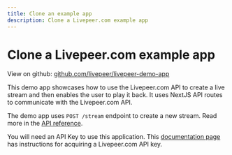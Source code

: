 ```yaml
---
title: Clone an example app
description: Clone a Livepeer.com example app
---
```


# Clone a Livepeer.com example app

View on github: [github.com/livepeer/livepeer-demo-app](https://github.com/livepeer/livepeer-demo-app)

This demo app showcases how to use the Livepeer.com API to create a live stream and then enables the user to play it back. It uses NextJS API routes to communicate with the Livepeer.com API. 

The demo app uses `POST /stream` endpoint to create a new stream. Read more in the [API reference](/docs/api-reference/stream/post-stream).

You will need an API Key to use this application. This [documentation page](/docs/guides/start-live-streaming/api-key) has instructions for acquiring a Livepeer.com API key.
